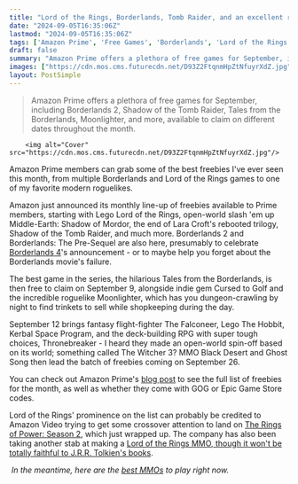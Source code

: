 ```yaml
---
title: "Lord of the Rings, Borderlands, Tomb Raider, and an excellent roguelike all feature in a packed Amazon Prime Gaming month"
date: "2024-09-05T16:35:06Z"
lastmod: "2024-09-05T16:35:06Z"
tags: ['Amazon Prime', 'Free Games', 'Borderlands', 'Lord of the Rings', 'Roguelike', 'MMO', 'Action RPG', 'Adventure', 'Shooter', 'Strategy', 'Indie', 'PC', 'Epic Games Store', 'GOG']
draft: false
summary: "Amazon Prime offers a plethora of free games for September, including Borderlands 2, Shadow of the Tomb Raider, Tales from the Borderlands, Moonlighter, and more, available to claim on different dates throughout the month."
images: ["https://cdn.mos.cms.futurecdn.net/D93Z2FtqnmHpZtNfuyrXdZ.jpg"]
layout: PostSimple
---
```

> Amazon Prime offers a plethora of free games for September, including Borderlands 2, Shadow of the Tomb Raider, Tales from the Borderlands, Moonlighter, and more, available to claim on different dates throughout the month.


        <img alt="Cover" src="https://cdn.mos.cms.futurecdn.net/D93Z2FtqnmHpZtNfuyrXdZ.jpg"/>
        
Amazon Prime members can grab some of the best freebies I've ever seen this month, from multiple Borderlands and Lord of the Rings games to one of my favorite modern roguelikes.

Amazon just announced its monthly line-up of freebies available to Prime members, starting with Lego Lord of the Rings, open-world slash 'em up Middle-Earth: Shadow of Mordor, the end of Lara Croft's rebooted trilogy, Shadow of the Tomb Raider, and much more. Borderlands 2 and Borderlands: The Pre-Sequel are also here, presumably to celebrate [Borderlands 4](https://www.gamesradar.com/games/borderlands/borderlands-4-guide/)'s announcement - or to maybe help you forget about the Borderlands movie's failure.

The best game in the series, the hilarious Tales from the Borderlands, is then free to claim on September 9, alongside indie gem Cursed to Golf and the incredible roguelike Moonlighter, which has you dungeon-crawling by night to find trinkets to sell while shopkeeping during the day.

September 12 brings fantasy flight-fighter The Falconeer, Lego The Hobbit, Kerbal Space Program, and the deck-building RPG with super tough choices, Thronebreaker - I heard they made an open-world spin-off based on its world; something called The Witcher 3? MMO Black Desert and Ghost Song then lead the batch of freebies coming on September 26.

You can check out Amazon Prime's [blog post](https://primegaming.blog/prime-gaming-september-content-update-lego-the-hobbit-borderlands-2-shadow-of-the-tomb-raider-59a7ce4a4a05) to see the full list of freebies for the month, as well as whether they come with GOG or Epic Game Store codes.

Lord of the Rings' prominence on the list can probably be credited to Amazon Video trying to get some crossover attention to land on [The Rings of Power: Season 2](https://www.gamesradar.com/lord-of-the-rings-the-rings-of-power-season-2-release-date-trailer-cast/), which just wrapped up. The company has also been taking another stab at making a [Lord of the Rings MMO, though it won't be totally faithful to J.R.R. Tolkien's books](https://www.gamesradar.com/amazons-lord-of-the-rings-mmo-is-a-game-first-a-reflection-of-the-books-second/).

 *In the meantime, here are the *[<em>best MMOs</em>](https://www.gamesradar.com/best-mmorpg/)* to play right now.* 
        